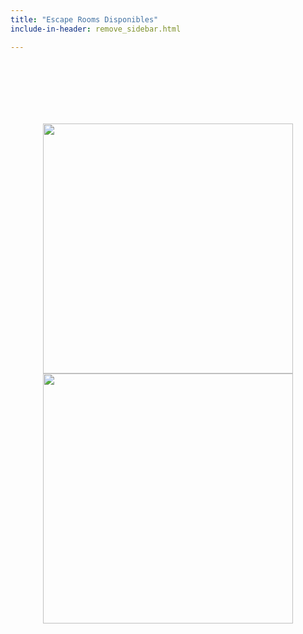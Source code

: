 ```yaml
---
title: "Escape Rooms Disponibles"
include-in-header: remove_sidebar.html

---
```


<div style="height: 100px;"></div>

<center>
<a href="taller1/taller1.html" target="_blank"><img src="./images/spacestation_600x800.png" height="400"></a>
<span style="width: 50px;"></span>
<a href="taller2/taller2.html" target="_blank"><img src="./images/oak_600x800.png" height="400"></a>
</center>